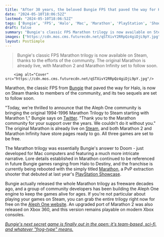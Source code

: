 ```yaml
---
title: "After 30 years, the beloved Bungie FPS that paved the way for Halo is now on Steam"
date: "2024-05-10T18:06:52Z"
lastmod: "2024-05-10T18:06:52Z"
tags: ['Bungie', 'FPS', 'Halo', 'Mac', 'Marathon', 'PlayStation', 'Shooter']
draft: false
summary: "Bungie's classic FPS Marathon trilogy is now available on Steam, thanks to the efforts of the community. The original Marathon is already live, with Marathon 2 and Marathon Infinity set to follow soon."
images: ["https://cdn.mos.cms.futurecdn.net/qSTXivY2RRpQz4giDjL9pY.jpg"]
layout: PostSimple
---
```

> Bungie's classic FPS Marathon trilogy is now available on Steam, thanks to the efforts of the community. The original Marathon is already live, with Marathon 2 and Marathon Infinity set to follow soon.


        <img alt="Cover" src="https://cdn.mos.cms.futurecdn.net/qSTXivY2RRpQz4giDjL9pY.jpg"/>
        
Marathon, the classic FPS from [Bungie](https://www.gamesradar.com/tag/bungie/) that paved the way for Halo, is now on Steam thanks to members of the community, and its two sequels are set to follow soon.

"Today, we're thrilled to announce that the Aleph One community is bringing the original 1994-1996 Marathon Trilogy to Steam starting with Marathon 1," Bungie says on [Twitter](https://twitter.com/Bungie/status/1788955765710983655). "Thank you to the Marathon community for your support over the years. We couldn't do it without you." The original Marathon is already live on [Steam](https://store.steampowered.com/app/2398450/Classic_Marathon/), and both Marathon 2 and Marathon Infinity have store pages ready to go. All three games are set to be free.

The Marathon trilogy was essentially Bungie's answer to Doom - just developed for Mac computers and featuring a much more intricate narrative. Lore details established in Marathon continued to be referenced in future Bungie games ranging from Halo to Destiny, and the franchise is currently being rebooted with the simply titled [Marathon](https://www.gamesradar.com/marathon-guide/), a PvP extraction shooter that debuted at last year's [PlayStation Showcase](https://www.gamesradar.com/tag/playstation-showcase/).

Bungie actually released the whole Marathon trilogy as freeware decades ago, and a group of community developers has been building the Aleph One engine to keep the games alive for ages. If you're not particular about playing your games on Steam, you can grab the entire trilogy right now for free on the [Aleph One website](https://alephone.lhowon.org/). An upgraded port of Marathon 2 was also released on Xbox 360, and this version remains playable on modern Xbox consoles.

[<em>Bungie's next secret game is finally out in the open: it's team-based, sci-fi, and whatever "frog-type" means.</em>](https://www.gamesradar.com/bungies-next-secret-game-is-finally-out-in-the-open-its-team-based-sci-fi-and-whatever-frog-type-means/)
        